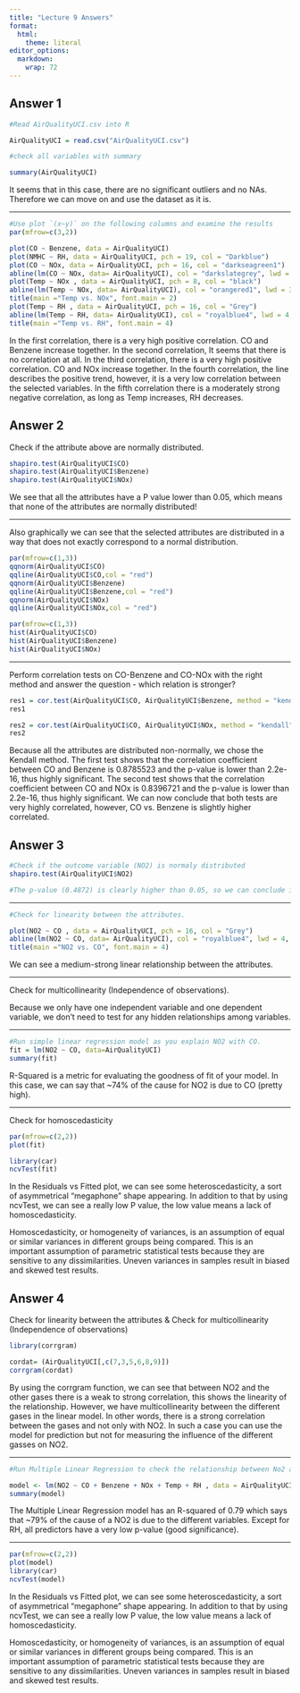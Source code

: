 ```yaml
---
title: "Lecture 9 Answers"
format:
  html: 
    theme: literal
editor_options: 
  markdown: 
    wrap: 72
---
```


## Answer 1

```r
#Read AirQualityUCI.csv into R

AirQualityUCI = read.csv("AirQualityUCI.csv")

#check all variables with summary

summary(AirQualityUCI)
```

It seems that in this case, there are no significant outliers and no NAs. Therefore we can move on and use the dataset as it is.

___

```r
#Use plot `(x~y)` on the following columns and examine the results
par(mfrow=c(3,2))

plot(CO ~ Benzene, data = AirQualityUCI)
plot(NMHC ~ RH, data = AirQualityUCI, pch = 19, col = "Darkblue")
plot(CO ~ NOx, data = AirQualityUCI, pch = 16, col = "darkseagreen1")  
abline(lm(CO ~ NOx, data= AirQualityUCI), col = "darkslategrey", lwd = 3)
plot(Temp ~ NOx , data = AirQualityUCI, pch = 8, col = "black")  
abline(lm(Temp ~ NOx, data= AirQualityUCI), col = "orangered1", lwd = 3)
title(main ="Temp vs. NOx", font.main = 2)
plot(Temp ~ RH , data = AirQualityUCI, pch = 16, col = "Grey")  
abline(lm(Temp ~ RH, data= AirQualityUCI), col = "royalblue4", lwd = 4, lty = "dashed")
title(main ="Temp vs. RH", font.main = 4)


```

In the first correlation, there is a very high positive correlation. CO and Benzene increase together.
In the second correlation, It seems that there is no correlation at all.
In the third correlation, there is a very high positive correlation. CO and NOx increase together.
In the fourth correlation, the line describes the positive trend, however, it is a very low correlation between the selected variables.
In the fifth correlation there is a moderately strong negative correlation, as long as Temp increases, RH decreases.

## Answer 2

Check if the attribute above are normally distributed.

```r

shapiro.test(AirQualityUCI$CO)
shapiro.test(AirQualityUCI$Benzene)
shapiro.test(AirQualityUCI$NOx)

```

We see that all the attributes have a P value lower than 0.05, which means that none of the attributes are normally distributed!

___

Also graphically we can see that the selected attributes are distributed in a way that does not exactly correspond to a normal distribution.

```r
par(mfrow=c(1,3))
qqnorm(AirQualityUCI$CO)
qqline(AirQualityUCI$CO,col = "red")
qqnorm(AirQualityUCI$Benzene)
qqline(AirQualityUCI$Benzene,col = "red")
qqnorm(AirQualityUCI$NOx)
qqline(AirQualityUCI$NOx,col = "red")
```

```r
par(mfrow=c(1,3))
hist(AirQualityUCI$CO)
hist(AirQualityUCI$Benzene)
hist(AirQualityUCI$NOx)

```

___

Perform correlation tests on CO-Benzene and CO-NOx with the
right method and answer the question - which relation is stronger?

```r
res1 = cor.test(AirQualityUCI$CO, AirQualityUCI$Benzene, method = "kendall")
res1
```

```r
res2 = cor.test(AirQualityUCI$CO, AirQualityUCI$NOx, method = "kendall")
res2
```

Because all the attributes are distributed non-normally, we chose the Kendall method. The first test shows that the correlation coefficient between CO and Benzene is 0.8785523 and the p-value is lower than 2.2e-16, thus highly significant.  The second test shows that the correlation coefficient between CO and NOx is 0.8396721 and the p-value is lower than 2.2e-16, thus highly significant. We can now conclude that both tests are very highly correlated, however, CO vs. Benzene is slightly higher correlated.

## Answer 3

```r
#Check if the outcome variable (NO2) is normaly distributed
shapiro.test(AirQualityUCI$NO2)

#The p-value (0.4872) is clearly higher than 0.05, so we can conclude it is normally distributed and thus we can run a simple linear regression.
```

___

```r
#Check for linearity between the attributes.

plot(NO2 ~ CO , data = AirQualityUCI, pch = 16, col = "Grey")  
abline(lm(NO2 ~ CO, data= AirQualityUCI), col = "royalblue4", lwd = 4, lty = "dashed")
title(main ="NO2 vs. CO", font.main = 4)


```

We can see a medium-strong linear relationship between the attributes.

___

Check for multicollinearity (Independence of observations).

Because we only have one independent variable and one dependent variable, we don’t need to test for any hidden relationships among variables.

___

```r
#Run simple linear regression model as you explain NO2 with CO.
fit = lm(NO2 ~ CO, data=AirQualityUCI)
summary(fit)

```

R-Squared is a metric for evaluating the goodness of fit of your model.
In this case, we can say that ~74% of the cause for NO2 is due to CO (pretty high).

___

Check for homoscedasticity

```r
par(mfrow=c(2,2)) 
plot(fit) 

library(car)
ncvTest(fit)
```

In the Residuals vs Fitted plot, we can see some heteroscedasticity, a sort of asymmetrical "megaphone" shape appearing. In addition to that by using ncvTest, we can see a really low P value, the low value means a lack of homoscedasticity.

Homoscedasticity, or homogeneity of variances, is an assumption of equal or similar variances in different groups being compared. This is an important assumption of parametric statistical tests because they are sensitive to any dissimilarities. Uneven variances in samples result in biased and skewed test results. 


## Answer 4

Check for linearity between the attributes & Check for multicollinearity (Independence of observations)

```r
library(corrgram)

cordat= (AirQualityUCI[,c(7,3,5,6,8,9)])
corrgram(cordat)
```

By using the corrgram function, we can see that between NO2 and the other gases there is a weak to strong correlation, this shows the linearity of the relationship. However, we have multicollinearity between the different gases in the linear model. In other words, there is a strong correlation between the gases and not only with NO2. In such a case you can use the model for prediction but not for measuring the influence of the different gasses on NO2.

___

```r
#Run Multiple Linear Regression to check the relationship between No2 and the other variables.

model <- lm(NO2 ~ CO + Benzene + NOx + Temp + RH , data = AirQualityUCI)
summary(model)

```

The Multiple  Linear Regression model has an R-squared of 0.79 which says that ~79% of the cause of a NO2 is due to the different variables. Except for RH, all predictors have a very low p-value (good significance).

___

```r

par(mfrow=c(2,2)) 
plot(model) 
library(car)
ncvTest(model)

```


In the Residuals vs Fitted plot, we can see some heteroscedasticity, a sort of asymmetrical "megaphone" shape appearing. In addition to that by using ncvTest, we can see a really low P value, the low value means a lack of homoscedasticity.

Homoscedasticity, or homogeneity of variances, is an assumption of equal or similar variances in different groups being compared. This is an important assumption of parametric statistical tests because they are sensitive to any dissimilarities. Uneven variances in samples result in biased and skewed test results. 


